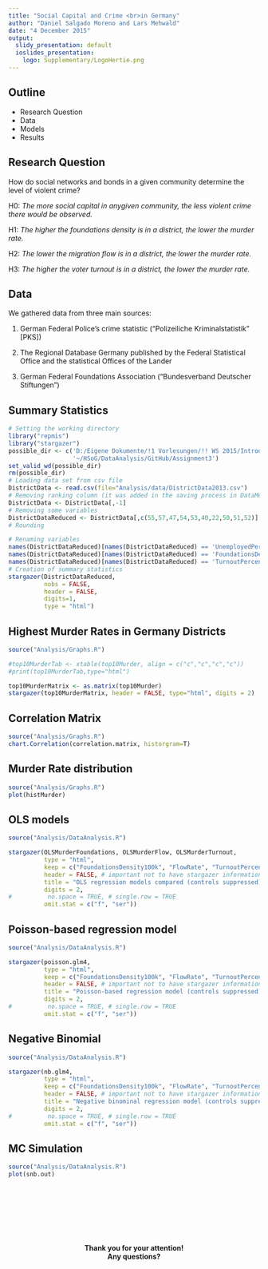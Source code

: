 ```yaml
---
title: "Social Capital and Crime <br>in Germany"
author: "Daniel Salgado Moreno and Lars Mehwald"
date: "4 December 2015"
output:
  slidy_presentation: default
  ioslides_presentation:
    logo: Supplementary/LogoHertie.png
---
```


## Outline
- Research Question
- Data
- Models
- Results

## Research Question
How do social networks and bonds in a given community determine the level of violent crime?

H0: *The more social capital in anygiven community, the less violent crime there would be observed.* 

H1: *The higher the foundations density is in a district, the lower the murder rate.* 

H2: *The lower the migration flow is in a district, the lower the murder rate.*  

H3: *The higher the voter turnout is in a district, the lower the murder rate.*

## Data

We gathered data from three main sources: 

1) German Federal Police's crime statistic ("Polizeiliche Kriminalstatistik" [PKS])  

2) The Regional Database Germany published by the Federal Statistical Office and the statistical Offices of the Lander  

3) German Federal Foundations Association ("Bundesverband Deutscher Stiftungen")  

## Summary Statistics
```r
# Setting the working directory
library("repmis")
library("stargazer")
possible_dir <- c('D:/Eigene Dokumente/!1 Vorlesungen/!! WS 2015/Introduction to Collaborative Social Science Data Analysis/Assignment3', 
                  '~/HSoG/DataAnalysis/GitHub/Assignment3')
set_valid_wd(possible_dir)
rm(possible_dir)
# Loading data set from csv file
DistrictData <- read.csv(file="Analysis/data/DistrictData2013.csv")
# Removing ranking column (it was added in the saving process in DataMerging.R)
DistrictData <- DistrictData[,-1]
# Removing some variables
DistrictDataReduced <- DistrictData[,c(55,57,47,54,53,40,22,50,51,52)]
# Rounding

# Renaming variables
names(DistrictDataReduced)[names(DistrictDataReduced) == 'UnemployedPercentage'] <- 'UnemployedPerc'
names(DistrictDataReduced)[names(DistrictDataReduced) == 'FoundationsDensity100k'] <- 'FoundationsDens'
names(DistrictDataReduced)[names(DistrictDataReduced) == 'TurnoutPercentage'] <- 'TurnoutPerc'
# Creation of summary statistics
stargazer(DistrictDataReduced,
          nobs = FALSE,
          header = FALSE,
          digits=1,
          type = "html")
```

## Highest Murder Rates in Germany Districts
```r
source("Analysis/Graphs.R")

#top10MurderTab <- xtable(top10Murder, align = c("c","c","c","c"))
#print(top10MurderTab,type="html")

top10MurderMatrix <- as.matrix(top10Murder)
stargazer(top10MurderMatrix, header = FALSE, type="html", digits = 2)
```

## Correlation Matrix
```r
source("Analysis/Graphs.R")
chart.Correlation(correlation.matrix, historgram=T)
```

## Murder Rate distribution
```r
source("Analysis/Graphs.R")
plot(histMurder) 
```

## OLS models
```r
source("Analysis/DataAnalysis.R")

stargazer(OLSMurderFoundations, OLSMurderFlow, OLSMurderTurnout, 
          type = "html",
          keep = c("FoundationsDensity100k", "FlowRate", "TurnoutPercentage"),
          header = FALSE, # important not to have stargazer information in markdown file 
          title = "OLS regression models compared (controls suppressed)",
          digits = 2,
#          no.space = TRUE, # single.row = TRUE
          omit.stat = c("f", "ser"))
```

## Poisson-based regression model
```r

source("Analysis/DataAnalysis.R")

stargazer(poisson.glm4,
          type = "html",
          keep = c("FoundationsDensity100k", "FlowRate", "TurnoutPercentage"),
          header = FALSE, # important not to have stargazer information in markdown file 
          title = "Poisson-based regression model (controls suppressed)",
          digits = 2,
#          no.space = TRUE, # single.row = TRUE
          omit.stat = c("f", "ser"))
```

## Negative Binomial
```r

source("Analysis/DataAnalysis.R")

stargazer(nb.glm4, 
          type = "html",
          keep = c("FoundationsDensity100k", "FlowRate", "TurnoutPercentage"),
          header = FALSE, # important not to have stargazer information in markdown file 
          title = "Negative binominal regression model (controls suppressed)",
          digits = 2,
#          no.space = TRUE, # single.row = TRUE
          omit.stat = c("f", "ser"))
```

## MC Simulation
```r
source("Analysis/DataAnalysis.R")
plot(snb.out)
```

## <!-- last slide-->
<br><br><br><br><br><br>
<center><b>Thank you for your attention!<br>
Any questions?</b></center>
